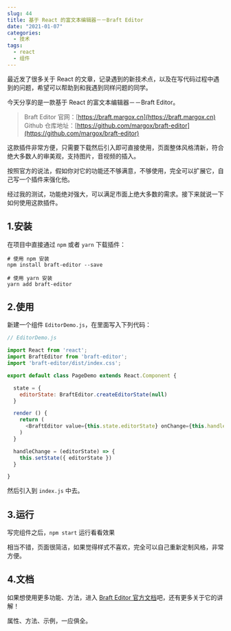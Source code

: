 ```yaml
---
slug: 44
title: 基于 React 的富文本编辑器－－Braft Editor
date: "2021-01-07"
categories: 
  - 技术
tags: 
  - react
  - 组件
---
```





最近发了很多关于 React 的文章，记录遇到的新技术点，以及在写代码过程中遇到的问题，希望可以帮助到和我遇到同样问题的同学。

今天分享的是一款基于 React 的富文本编辑器－－Braft Editor。



>Braft Editor 官网：[https://braft.margox.cn](https://braft.margox.cn)
>Github 仓库地址：[https://github.com/margox/braft-editor](https://github.com/margox/braft-editor)

这款插件非常方便，只需要下载然后引入即可直接使用，页面整体风格清新，符合绝大多数人的审美观，支持图片，音视频的插入。

按照官方的说法，假如你对它的功能还不够满意，不够使用，完全可以扩展它，自己写一个插件来强化他。

经过我的测试，功能绝对强大，可以满足市面上绝大多数的需求。接下来就说一下如何使用这款插件。

## 1.安装

在项目中直接通过 `npm` 或者 `yarn` 下载插件：

```shell
# 使用 npm 安装
npm install braft-editor --save

# 使用 yarn 安装
yarn add braft-editor
```

## 2.使用

新建一个组件 `EditorDemo.js`，在里面写入下列代码：

```js
// EditorDemo.js

import React from 'react';
import BraftEditor from 'braft-editor';
import 'braft-editor/dist/index.css';

export default class PageDemo extends React.Component {

  state = {
    editorState: BraftEditor.createEditorState(null)
  }

  render () {
    return (
      <BraftEditor value={this.state.editorState} onChange={this.handleChange}/>
    )
  }

  handleChange = (editorState) => {
    this.setState({ editorState })
  }

}
```

然后引入到 `index.js` 中去。

## 3.运行

写完组件之后，`npm start` 运行看看效果

相当不错，页面很简洁，如果觉得样式不喜欢，完全可以自己重新定制风格，非常方便。

## 4.文档

如果想使用更多功能、方法，进入 [Braft Editor 官方文档](https://www.yuque.com/braft-editor/be/gz44tn)吧，还有更多关于它的讲解！

属性、方法、示例，一应俱全。